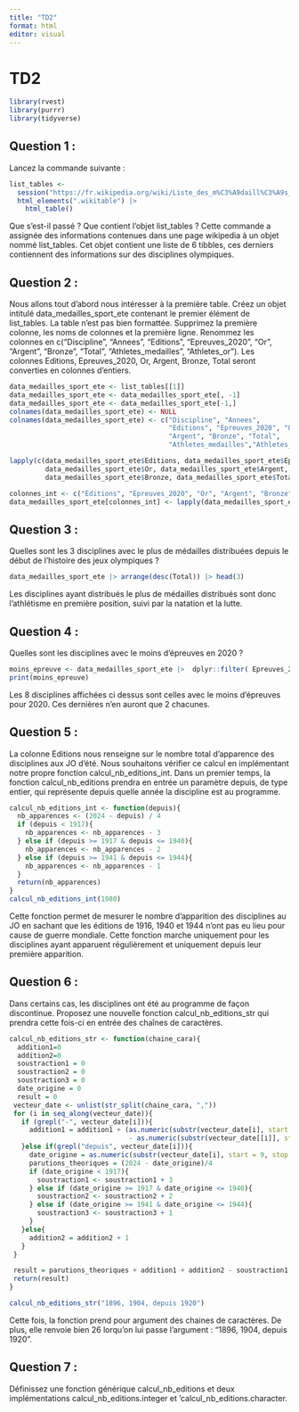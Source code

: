 ```yaml
---
title: "TD2"
format: html
editor: visual
---
```


# TD2

```r
library(rvest)
library(purrr)
library(tidyverse)
```

## Question 1 :

Lancez la commande suivante :

```r
list_tables <-
  session("https://fr.wikipedia.org/wiki/Liste_des_m%C3%A9daill%C3%A9s_olympiques") |>
  html_elements(".wikitable") |>
    html_table()
```

Que s'est-il passé ? Que contient l'objet list_tables ? Cette commande a assignée des informations contenues dans une page wikipedia à un objet nommé list_tables. Cet objet contient une liste de 6 tibbles, ces derniers contiennent des informations sur des disciplines olympiques.

## Question 2 :

Nous allons tout d'abord nous intéresser à la première table. Créez un objet intitulé data_medailles_sport_ete contenant le premier élément de list_tables. La table n'est pas bien formattée. Supprimez la première colonne, les noms de colonnes et la première ligne. Renommez les colonnes en c("Discipline", "Annees", "Editions", "Epreuves_2020", "Or", "Argent", "Bronze", "Total", "Athletes_medailles", "Athletes_or"). Les colonnes Editions, Epreuves_2020, Or, Argent, Bronze, Total seront converties en colonnes d'entiers.

```r
data_medailles_sport_ete <- list_tables[[1]]
data_medailles_sport_ete <- data_medailles_sport_ete[, -1]
data_medailles_sport_ete <- data_medailles_sport_ete[-1,]
colnames(data_medailles_sport_ete) <- NULL
colnames(data_medailles_sport_ete) <- c("Discipline", "Annees", 
                                        "Editions", "Epreuves_2020", "Or",
                                        "Argent", "Bronze", "Total",
                                        "Athletes_medailles","Athletes_or")

lapply(c(data_medailles_sport_ete$Editions, data_medailles_sport_ete$Epreuves_2020,
         data_medailles_sport_ete$Or, data_medailles_sport_ete$Argent,
         data_medailles_sport_ete$Bronze, data_medailles_sport_ete$Total), as.integer)

colonnes_int <- c("Editions", "Epreuves_2020", "Or", "Argent", "Bronze", "Total")
data_medailles_sport_ete[colonnes_int] <- lapply(data_medailles_sport_ete[colonnes_int], as.integer)
```

## Question 3 :

Quelles sont les 3 disciplines avec le plus de médailles distribuées depuis le début de l'histoire des jeux olympiques ?

```r
data_medailles_sport_ete |> arrange(desc(Total)) |> head(3)
```

Les disciplines ayant distribués le plus de médailles distribués sont donc l'athlétisme en première position, suivi par la natation et la lutte.

## Question 4 :

Quelles sont les disciplines avec le moins d'épreuves en 2020 ?

```r
moins_epreuve <- data_medailles_sport_ete |>  dplyr::filter( Epreuves_2020 == min(Epreuves_2020))
print(moins_epreuve)
```

Les 8 disciplines affichées ci dessus sont celles avec le moins d'épreuves pour 2020. Ces dernières n'en auront que 2 chacunes.

## Question 5 :

La colonne Editions nous renseigne sur le nombre total d'apparence des disciplines aux JO d'été. Nous souhaitons vérifier ce calcul en implémentant notre propre fonction calcul_nb_editions_int. Dans un premier temps, la fonction calcul_nb_editions prendra en entrée un paramètre depuis, de type entier, qui représente depuis quelle année la discipline est au programme.

```r
calcul_nb_editions_int <- function(depuis){
  nb_apparences <- (2024 - depuis) / 4
  if (depuis < 1917){
    nb_apparences <- nb_apparences - 3
  } else if (depuis >= 1917 & depuis <= 1940){
    nb_apparences <- nb_apparences - 2
  } else if (depuis >= 1941 & depuis <= 1944){
    nb_apparences <- nb_apparences - 1
  }
  return(nb_apparences)
}
calcul_nb_editions_int(1980)
```

Cette fonction permet de mesurer le nombre d'apparition des disciplines au JO en sachant que les éditions de 1916, 1940 et 1944 n'ont pas eu lieu pour cause de guerre mondiale. Cette fonction marche uniquement pour les disciplines ayant apparuent régulièrement et uniquement depuis leur première apparition.

## Question 6 :

Dans certains cas, les disciplines ont été au programme de façon discontinue. Proposez une nouvelle fonction calcul_nb_editions_str qui prendra cette fois-ci en entrée des chaînes de caractères.

```r
calcul_nb_editions_str <- function(chaine_cara){
  addition1=0
  addition2=0
  soustraction1 = 0
  soustraction2 = 0
  soustraction3 = 0
  date_origine = 0
  result = 0
 vecteur_date <- unlist(str_split(chaine_cara, ","))
 for (i in seq_along(vecteur_date)){
   if (grepl("-", vecteur_date[i])){
     addition1 = addition1 + (as.numeric(substr(vecteur_date[i], start = 5, stop = 9))
                              - as.numeric(substr(vecteur_date[[i]], start = 1, stop = 4))) / 4
   }else if(grepl("depuis", vecteur_date[i])){
     date_origine = as.numeric(substr(vecteur_date[i], start = 9, stop = 12))
     parutions_theoriques = (2024 - date_origine)/4
     if (date_origine < 1917){
       soustraction1 <- soustraction1 + 3
     } else if (date_origine >= 1917 & date_origine <= 1940){
       soustraction2 <- soustraction2 + 2
     } else if (date_origine >= 1941 & date_origine <= 1944){
       soustraction3 <- soustraction3 + 1
     }
   }else{
     addition2 = addition2 + 1
   }
 }

 result = parutions_theoriques + addition1 + addition2 - soustraction1 - soustraction2 - soustraction3
 return(result)
}

calcul_nb_editions_str("1896, 1904, depuis 1920")
```

Cette fois, la fonction prend pour argument des chaines de caractères. De plus, elle renvoie bien 26 lorqu'on lui passe l'argument : "1896, 1904, depuis 1920".

## Question 7 :

Définissez une fonction générique calcul_nb_editions et deux implémentations calcul_nb_editions.integer et 'calcul_nb_editions.character.

```r

```
